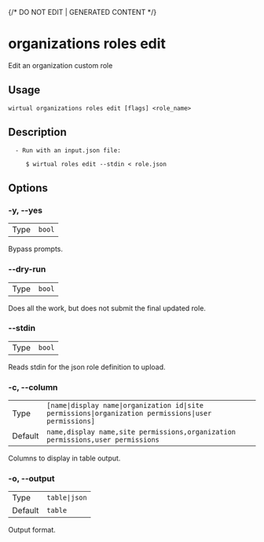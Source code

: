 {/* DO NOT EDIT | GENERATED CONTENT */}

# organizations roles edit

Edit an organization custom role

## Usage

```console
wirtual organizations roles edit [flags] <role_name>
```

## Description

```console
  - Run with an input.json file:

     $ wirtual roles edit --stdin < role.json
```

## Options

### -y, --yes

|      |                   |
| ---- | ----------------- |
| Type | <code>bool</code> |

Bypass prompts.

### --dry-run

|      |                   |
| ---- | ----------------- |
| Type | <code>bool</code> |

Does all the work, but does not submit the final updated role.

### --stdin

|      |                   |
| ---- | ----------------- |
| Type | <code>bool</code> |

Reads stdin for the json role definition to upload.

### -c, --column

|         |                                                                                                                  |
| ------- | ---------------------------------------------------------------------------------------------------------------- |
| Type    | <code>[name\|display name\|organization id\|site permissions\|organization permissions\|user permissions]</code> |
| Default | <code>name,display name,site permissions,organization permissions,user permissions</code>                        |

Columns to display in table output.

### -o, --output

|         |                          |
| ------- | ------------------------ |
| Type    | <code>table\|json</code> |
| Default | <code>table</code>       |

Output format.
